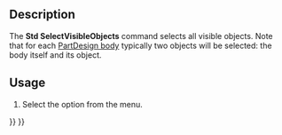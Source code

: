 <languages/>

{{Docnav
|[[Std_HideSelection|HideSelection]]
|[[Std_ToggleObjects|ToggleObjects]]
|[[Std_View_Menu|Std View Menu]]
|IconL=Std_HideSelection.svg
|IconR=Std_ToggleObjects.svg
|IconC=Freecad.svg
}}

{{GuiCommand
|Name=Std SelectVisibleObjects
|MenuLocation=View → Visibility → Select visible objects
|Workbenches=All
}}

==Description==

The '''Std SelectVisibleObjects''' command selects all visible objects. Note that for each [[PartDesign_Body|PartDesign body]] typically two objects will be selected: the body itself and its {{PropertyData|Tip}} object. 

==Usage==

# Select the {{MenuCommand|View → Visibility → [[Image:Std_SelectVisibleObjects.svg|16px]] Select visible objects}} option from the menu.


{{Docnav
|[[Std_HideSelection|HideSelection]]
|[[Std_ToggleObjects|ToggleObjects]]
|[[Std_View_Menu|Std View Menu]]
|IconL=Std_HideSelection.svg
|IconR=Std_ToggleObjects.svg
|IconC=Freecad.svg
}}

{{Std_Base_navi{{#translation:}}}}
{{Userdocnavi{{#translation:}}}}